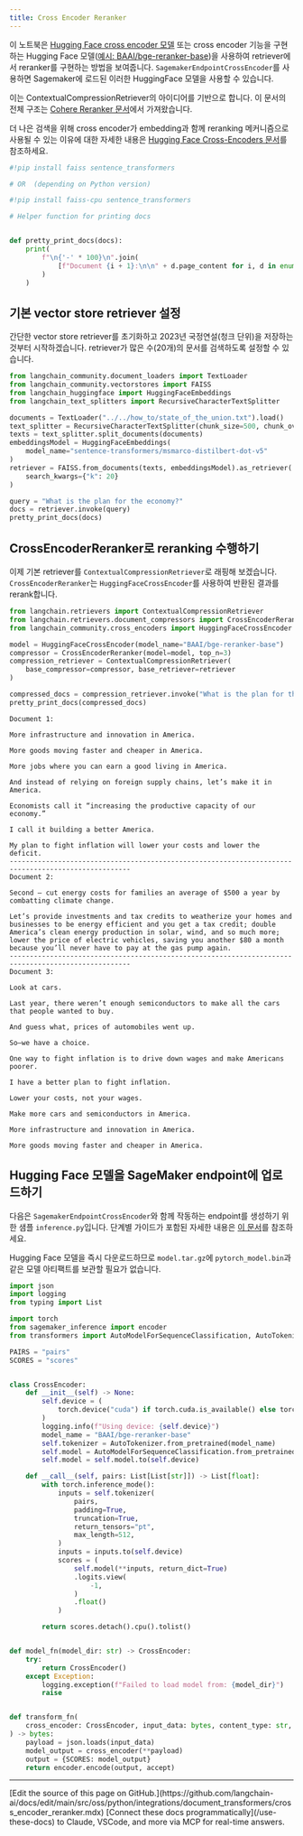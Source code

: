 ```yaml
---
title: Cross Encoder Reranker
---
```


이 노트북은 [Hugging Face cross encoder 모델](https://huggingface.co/cross-encoder) 또는 cross encoder 기능을 구현하는 Hugging Face 모델([예시: BAAI/bge-reranker-base](https://huggingface.co/BAAI/bge-reranker-base))을 사용하여 retriever에서 reranker를 구현하는 방법을 보여줍니다. `SagemakerEndpointCrossEncoder`를 사용하면 Sagemaker에 로드된 이러한 HuggingFace 모델을 사용할 수 있습니다.

이는 ContextualCompressionRetriever의 아이디어를 기반으로 합니다. 이 문서의 전체 구조는 [Cohere Reranker 문서](/oss/python/integrations/retrievers/cohere-reranker)에서 가져왔습니다.

더 나은 검색을 위해 cross encoder가 embedding과 함께 reranking 메커니즘으로 사용될 수 있는 이유에 대한 자세한 내용은 [Hugging Face Cross-Encoders 문서](https://www.sbert.net/examples/applications/cross-encoder/README.html)를 참조하세요.

```python
#!pip install faiss sentence_transformers

# OR  (depending on Python version)

#!pip install faiss-cpu sentence_transformers
```

```python
# Helper function for printing docs


def pretty_print_docs(docs):
    print(
        f"\n{'-' * 100}\n".join(
            [f"Document {i + 1}:\n\n" + d.page_content for i, d in enumerate(docs)]
        )
    )
```

## 기본 vector store retriever 설정

간단한 vector store retriever를 초기화하고 2023년 국정연설(청크 단위)을 저장하는 것부터 시작하겠습니다. retriever가 많은 수(20개)의 문서를 검색하도록 설정할 수 있습니다.

```python
from langchain_community.document_loaders import TextLoader
from langchain_community.vectorstores import FAISS
from langchain_huggingface import HuggingFaceEmbeddings
from langchain_text_splitters import RecursiveCharacterTextSplitter

documents = TextLoader("../../how_to/state_of_the_union.txt").load()
text_splitter = RecursiveCharacterTextSplitter(chunk_size=500, chunk_overlap=100)
texts = text_splitter.split_documents(documents)
embeddingsModel = HuggingFaceEmbeddings(
    model_name="sentence-transformers/msmarco-distilbert-dot-v5"
)
retriever = FAISS.from_documents(texts, embeddingsModel).as_retriever(
    search_kwargs={"k": 20}
)

query = "What is the plan for the economy?"
docs = retriever.invoke(query)
pretty_print_docs(docs)
```

## CrossEncoderReranker로 reranking 수행하기

이제 기본 retriever를 `ContextualCompressionRetriever`로 래핑해 보겠습니다. `CrossEncoderReranker`는 `HuggingFaceCrossEncoder`를 사용하여 반환된 결과를 rerank합니다.

```python
from langchain.retrievers import ContextualCompressionRetriever
from langchain.retrievers.document_compressors import CrossEncoderReranker
from langchain_community.cross_encoders import HuggingFaceCrossEncoder

model = HuggingFaceCrossEncoder(model_name="BAAI/bge-reranker-base")
compressor = CrossEncoderReranker(model=model, top_n=3)
compression_retriever = ContextualCompressionRetriever(
    base_compressor=compressor, base_retriever=retriever
)

compressed_docs = compression_retriever.invoke("What is the plan for the economy?")
pretty_print_docs(compressed_docs)
```

```output
Document 1:

More infrastructure and innovation in America.

More goods moving faster and cheaper in America.

More jobs where you can earn a good living in America.

And instead of relying on foreign supply chains, let’s make it in America.

Economists call it “increasing the productive capacity of our economy.”

I call it building a better America.

My plan to fight inflation will lower your costs and lower the deficit.
----------------------------------------------------------------------------------------------------
Document 2:

Second – cut energy costs for families an average of $500 a year by combatting climate change.

Let’s provide investments and tax credits to weatherize your homes and businesses to be energy efficient and you get a tax credit; double America’s clean energy production in solar, wind, and so much more;  lower the price of electric vehicles, saving you another $80 a month because you’ll never have to pay at the gas pump again.
----------------------------------------------------------------------------------------------------
Document 3:

Look at cars.

Last year, there weren’t enough semiconductors to make all the cars that people wanted to buy.

And guess what, prices of automobiles went up.

So—we have a choice.

One way to fight inflation is to drive down wages and make Americans poorer.

I have a better plan to fight inflation.

Lower your costs, not your wages.

Make more cars and semiconductors in America.

More infrastructure and innovation in America.

More goods moving faster and cheaper in America.
```

## Hugging Face 모델을 SageMaker endpoint에 업로드하기

다음은 `SagemakerEndpointCrossEncoder`와 함께 작동하는 endpoint를 생성하기 위한 샘플 `inference.py`입니다. 단계별 가이드가 포함된 자세한 내용은 [이 문서](https://huggingface.co/blog/kchoe/deploy-any-huggingface-model-to-sagemaker)를 참조하세요.

Hugging Face 모델을 즉시 다운로드하므로 `model.tar.gz`에 `pytorch_model.bin`과 같은 모델 아티팩트를 보관할 필요가 없습니다.

```python
import json
import logging
from typing import List

import torch
from sagemaker_inference import encoder
from transformers import AutoModelForSequenceClassification, AutoTokenizer

PAIRS = "pairs"
SCORES = "scores"


class CrossEncoder:
    def __init__(self) -> None:
        self.device = (
            torch.device("cuda") if torch.cuda.is_available() else torch.device("cpu")
        )
        logging.info(f"Using device: {self.device}")
        model_name = "BAAI/bge-reranker-base"
        self.tokenizer = AutoTokenizer.from_pretrained(model_name)
        self.model = AutoModelForSequenceClassification.from_pretrained(model_name)
        self.model = self.model.to(self.device)

    def __call__(self, pairs: List[List[str]]) -> List[float]:
        with torch.inference_mode():
            inputs = self.tokenizer(
                pairs,
                padding=True,
                truncation=True,
                return_tensors="pt",
                max_length=512,
            )
            inputs = inputs.to(self.device)
            scores = (
                self.model(**inputs, return_dict=True)
                .logits.view(
                    -1,
                )
                .float()
            )

        return scores.detach().cpu().tolist()


def model_fn(model_dir: str) -> CrossEncoder:
    try:
        return CrossEncoder()
    except Exception:
        logging.exception(f"Failed to load model from: {model_dir}")
        raise


def transform_fn(
    cross_encoder: CrossEncoder, input_data: bytes, content_type: str, accept: str
) -> bytes:
    payload = json.loads(input_data)
    model_output = cross_encoder(**payload)
    output = {SCORES: model_output}
    return encoder.encode(output, accept)
```

---

<Callout icon="pen-to-square" iconType="regular">
    [Edit the source of this page on GitHub.](https://github.com/langchain-ai/docs/edit/main/src/oss/python/integrations/document_transformers/cross_encoder_reranker.mdx)
</Callout>
<Tip icon="terminal" iconType="regular">
    [Connect these docs programmatically](/use-these-docs) to Claude, VSCode, and more via MCP for    real-time answers.
</Tip>
